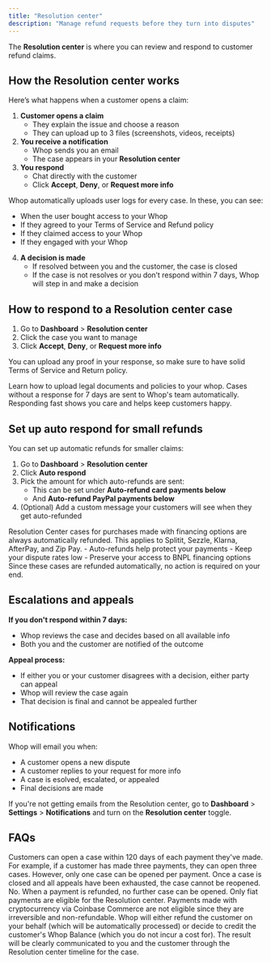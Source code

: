 ```yaml
---
title: "Resolution center"
description: "Manage refund requests before they turn into disputes"
---
```


The **Resolution center** is where you can review and respond to customer refund claims.

## How the Resolution center works

Here’s what happens when a customer opens a claim:

1. **Customer opens a claim**
   - They explain the issue and choose a reason
   - They can upload up to 3 files (screenshots, videos, receipts)
2. **You receive a notification**
   - Whop sends you an email
   - The case appears in your **Resolution center**
3. **You respond**
   - Chat directly with the customer
   - Click **Accept**, **Deny**, or **Request more info**

<Info>
  Whop automatically uploads user logs for every case. In these, you can see:

  - When the user bought access to your Whop
  - If they agreed to your Terms of Service and Refund policy
  - If they claimed access to your Whop
  - If they engaged with your Whop
</Info>

4. **A decision is made**
   - If resolved between you and the customer, the case is closed
   - If the case is not resolves or you don’t respond within 7 days, Whop will step in and make a decision

## How to respond to a Resolution center case

1. Go to **Dashboard** \> **Resolution center**
2. Click the case you want to manage
3. Click **Accept**, **Deny**, or **Request more info**

You can upload any proof in your response, so make sure to have solid Terms of Service and Return policy.

<Card title="Upload legal documents" icon="file-circle-check" href="/manage-your-whop/legal-documents">
  Learn how to upload legal documents and policies to your whop.
</Card>

<Tip>
  Cases without a response for 7 days are sent to Whop's team automatically. Responding fast shows you care and helps keep customers happy.
</Tip>

## Set up auto respond for small refunds

You can set up automatic refunds for smaller claims:

1. Go to **Dashboard** \> **Resolution center**
2. Click **Auto respond**
3. Pick the amount for which auto-refunds are sent:
   - This can be set under **Auto-refund card payments below**
   - And **Auto-refund PayPal payments below**
4. (Optional) Add a custom message your customers will see when they get auto-refunded

<Info>
Resolution Center cases for purchases made with financing options are always automatically refunded. This applies to Splitit, Sezzle, Klarna, AfterPay, and Zip Pay.
- Auto-refunds help protect your payments
- Keep your dispute rates low
- Preserve your access to BNPL financing options
Since these cases are refunded automatically, no action is required on your end.
</Info>

## Escalations and appeals

**If you don't respond within 7 days:**

- Whop reviews the case and decides based on all available info
- Both you and the customer are notified of the outcome

**Appeal process:**

- If either you or your customer disagrees with a decision, either party can appeal
- Whop will review the case again
- That decision is final and cannot be appealed further

## Notifications

Whop will email you when:

- A customer opens a new dispute
- A customer replies to your request for more info
- A case is esolved, escalated, or appealed
- Final decisions are made

If you're not getting emails from the Resolution center, go to **Dashboard** \> **Settings** \> **Notifications** and turn on the **Resolution center** toggle.

## FAQs

<AccordionGroup>
  <Accordion title="How many cases can a customer open?">
    Customers can open a case within 120 days of each payment they've made. For example, if a customer has made three payments, they can open three cases. However, only one case can be opened per payment. Once a case is closed and all appeals have been exhausted, the case cannot be reopened.
  </Accordion>
  <Accordion title="Can a customer open a case for a payment that has already been refunded?">
    No. When a payment is refunded, no further case can be opened.
  </Accordion>
  <Accordion title="Are all payments eligible for the Resolution center?">
    Only fiat payments are eligible for the Resolution center. Payments made with cryptocurrency via Coinbase Commerce are not eligible since they are irreversible and non-refundable.
  </Accordion>
  <Accordion title="What happens when Whop decides in favor of the customer?">
    Whop will either refund the customer on your behalf (which will be automatically processed) or decide to credit the customer's Whop Balance (which you do not incur a cost for). The result will be clearly communicated to you and the customer through the Resolution center timeline for the case.
  </Accordion>
</AccordionGroup>
